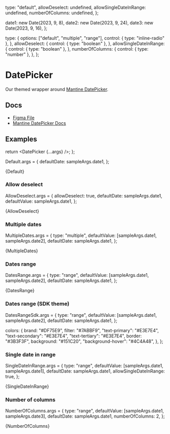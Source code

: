 
  type: "default",
  allowDeselect: undefined,
  allowSingleDateInRange: undefined,
  numberOfColumns: undefined,
};

  date1: new Date(2023, 9, 8),
  date2: new Date(2023, 9, 24),
  date3: new Date(2023, 9, 16),
};

  type: {
    options: ["default", "multiple", "range"],
    control: { type: "inline-radio" },
  },
  allowDeselect: {
    control: { type: "boolean" },
  },
  allowSingleDateInRange: {
    control: { type: "boolean" },
  },
  numberOfColumns: {
    control: { type: "number" },
  },
};

<Meta
  title="Inputs/DatePicker"
  component={DatePicker}
  args={args}
  argTypes={argTypes}
/>

# DatePicker

Our themed wrapper around [Mantine DatePicker](https://v6.mantine.dev/dates/date-picker/).

## Docs

- [Figma File](https://www.figma.com/file/cncRbkG7XJQs144EG9r9hM/Date-Picker?type=design&node-id=0-1&mode=design&t=v00tLhbD9OFEgy25-0)
- [Mantine DatePicker Docs](https://v6.mantine.dev/dates/date-picker/)

## Examples

  return <DatePicker {...args} />;
};

Default.args = {
  defaultDate: sampleArgs.date1,
};

<Canvas>
  <Story name="Default">{Default}</Story>
</Canvas>

### Allow deselect

AllowDeselect.args = {
  allowDeselect: true,
  defaultDate: sampleArgs.date1,
  defaultValue: sampleArgs.date1,
};

<Canvas>
  <Story name="Allow deselect">{AllowDeselect}</Story>
</Canvas>

### Multiple dates

MultipleDates.args = {
  type: "multiple",
  defaultValue: [sampleArgs.date1, sampleArgs.date2],
  defaultDate: sampleArgs.date1,
};

<Canvas>
  <Story name="Multiple dates">{MultipleDates}</Story>
</Canvas>

### Dates range

DatesRange.args = {
  type: "range",
  defaultValue: [sampleArgs.date1, sampleArgs.date2],
  defaultDate: sampleArgs.date1,
};

<Canvas>
  <Story name="Dates range">{DatesRange}</Story>
</Canvas>

### Dates range (SDK theme)

DatesRangeSdk.args = {
  type: "range",
  defaultValue: [sampleArgs.date1, sampleArgs.date2],
  defaultDate: sampleArgs.date1,
};

  colors: {
    brand: "#DF75E9",
    filter: "#7ABBF9",
    "text-primary": "#E3E7E4",
    "text-secondary": "#E3E7E4",
    "text-tertiary": "#E3E7E4",
    border: "#3B3F3F",
    background: "#151C20",
    "background-hover": "#4C4A48",
  },
};

<Canvas>
  <Story name="Dates range SDK">
    <SdkVisualizationWrapper theme={theme}>
      <Box bg="background">
        <DatesRangeSdk {...DatesRangeSdk.args} />
      </Box>
    </SdkVisualizationWrapper>
  </Story>
</Canvas>

### Single date in range

SingleDateInRange.args = {
  type: "range",
  defaultValue: [sampleArgs.date1, sampleArgs.date1],
  defaultDate: sampleArgs.date1,
  allowSingleDateInRange: true,
};

<Canvas>
  <Story name="Single date in range">{SingleDateInRange}</Story>
</Canvas>

### Number of columns

NumberOfColumns.args = {
  type: "range",
  defaultValue: [sampleArgs.date1, sampleArgs.date3],
  defaultDate: sampleArgs.date1,
  numberOfColumns: 2,
};

<Canvas>
  <Story name="Number of columns">{NumberOfColumns}</Story>
</Canvas>
